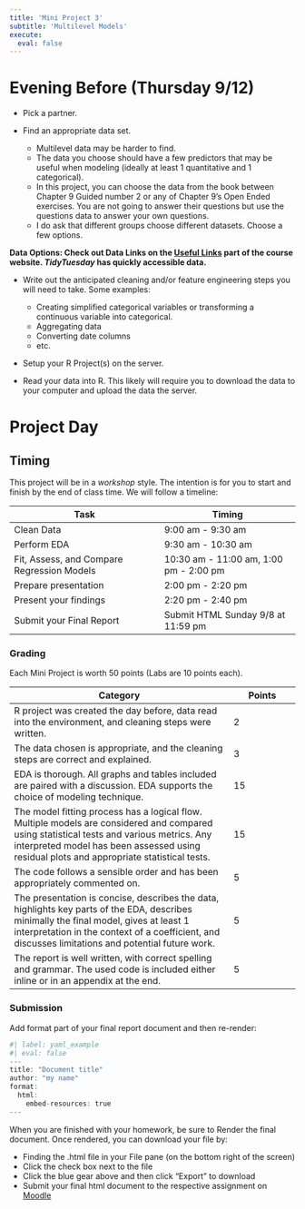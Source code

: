 ```yaml
---
title: 'Mini Project 3'
subtitle: 'Multilevel Models'
execute:
  eval: false
---
```


# Evening Before (Thursday 9/12)

-   Pick a partner.

-   Find an appropriate data set.
    -   Multilevel data may be harder to find.
    -   The data you choose should have a few predictors that may be useful when modeling (ideally at least 1 quantitative and 1 categorical).
    -   In this project, you can choose the data from the book between Chapter 9 Guided number 2 or any of Chapter 9's Open Ended exercises. You are not going to answer their questions but use the questions data to answer your own questions.
    -   I do ask that different groups choose different datasets. Choose a few options.

**Data Options: Check out Data Links on the [Useful Links](../course-links.qmd) part of the course website. *TidyTuesday* has quickly accessible data.**

-   Write out the anticipated cleaning and/or feature engineering steps you will need to take. Some examples:
    -   Creating simplified categorical variables or transforming a continuous variable into categorical.
    -   Aggregating data
    -   Converting date columns
    -   etc.

-   Setup your R Project(s) on the server.

-   Read your data into R. This likely will require you to download the data to your computer and upload the data the server.

# Project Day

## Timing

This project will be in a *workshop* style. The intention is for you to start and finish by the end of class time. We will follow a timeline:

| Task                                       | Timing                                 |
|--------------------------------------|----------------------------------|
| Clean Data                                 | 9:00 am - 9:30 am                      |
| Perform EDA                                | 9:30 am - 10:30 am                     |
| Fit, Assess, and Compare Regression Models | 10:30 am - 11:00 am, 1:00 pm - 2:00 pm |
| Prepare presentation                       | 2:00 pm - 2:20 pm                      |
| Present your findings                      | 2:20 pm - 2:40 pm                      |
| Submit your Final Report                   | Submit HTML Sunday 9/8 at 11:59 pm     |

### Grading

Each Mini Project is worth 50 points (Labs are 10 points each).

| Category                                                                                                                                                                                                                                     | Points |
|-------------------------------------------------------|-----------------|
| R project was created the day before, data read into the environment, and cleaning steps were written.                                                                                                                                       | 2       |
| The data chosen is appropriate, and the cleaning steps are correct and explained.                                                                                                                                                            |  3      |
| EDA is thorough. All graphs and tables included are paired with a discussion. EDA supports the choice of modeling technique.                                                                                                                 | 15     |
| The model fitting process has a logical flow. Multiple models are considered and compared using statistical tests and various metrics. Any interpreted model has been assessed using residual plots and appropriate statistical tests.       | 15     |
| The code follows a sensible order and has been appropriately commented on.                                                                                                                                                                   | 5      |
| The presentation is concise, describes the data, highlights key parts of the EDA, describes minimally the final model, gives at least 1 interpretation in the context of a coefficient, and discusses limitations and potential future work. | 5      |
| The report is well written, with correct spelling and grammar. The used code is included either inline or in an appendix at the end.                                                                                                         | 5      |

### Submission

Add format part of your final report document and then re-render:

```r
#| label: yaml_example
#| eval: false
---
title: "Document title"
author: "my name"
format:
  html:
    embed-resources: true
---
```

When you are finished with your homework, be sure to Render the final document. Once rendered, you can download your file by:

-   Finding the .html file in your File pane (on the bottom right of the screen)
-   Click the check box next to the file
-   Click the blue gear above and then click "Export" to download
-   Submit your final html document to the respective assignment on [Moodle]({{< var course.moodle >}})
